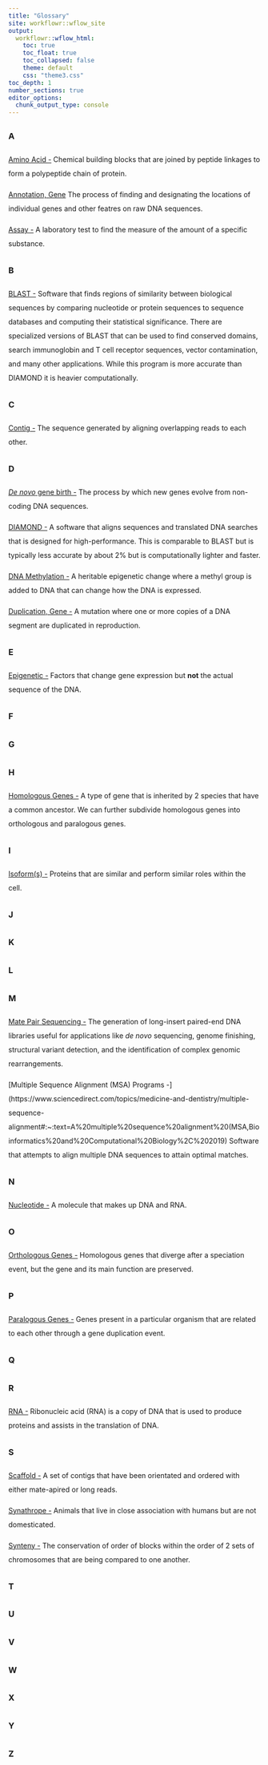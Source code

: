 ```yaml
---
title: "Glossary"
site: workflowr::wflow_site
output:
  workflowr::wflow_html:
    toc: true
    toc_float: true
    toc_collapsed: false
    theme: default
    css: "theme3.css"
toc_depth: 1
number_sections: true
editor_options:
  chunk_output_type: console
---
```


<style type="text/css">
  body{
  line-height: 2
  }
</style>

### A  

[Amino Acid -]() Chemical building blocks that are joined by peptide linkages to form a polypeptide chain of protein.

[Annotation, Gene](https://support.nlm.nih.gov/knowledgebase/article/KA-03574/en-us) The process of finding and designating the locations of individual genes and other featres on raw DNA sequences.

[Assay -](https://www.sciencedirect.com/topics/pharmacology-toxicology-and-pharmaceutical-science/bioassay) A laboratory test to find the measure of the amount of a specific substance.

### B  

[BLAST -](https://blast.ncbi.nlm.nih.gov/Blast.cgi) Software that finds regions of similarity between biological sequences by comparing nucleotide or protein sequences to sequence databases and computing their statistical significance. There are specialized versions of BLAST that can be used to find conserved domains, search immunoglobin and T cell receptor sequences, vector contamination, and many other applications. While this program is more accurate than DIAMOND it is heavier computationally.

### C  
[Contig -](https://bioinformaticsworkbook.org/introduction/dataTerminology.html#gsc.tab=0) The sequence generated by aligning overlapping reads to each other.

### D  

[*De novo* gene birth -](https://www.ncbi.nlm.nih.gov/pmc/articles/PMC6542195/) The process by which new genes evolve from non-coding DNA sequences.

[DIAMOND -](https://github.com/bbuchfink/diamond) A software that aligns sequences and translated DNA searches that is designed for high-performance. This is comparable to BLAST but is typically less accurate by about 2% but is computationally lighter and faster.

[DNA Methylation - ](https://www.ncbi.nlm.nih.gov/pmc/articles/PMC3174260/#:~:text=DNA%20methylation%20is%20a%20heritable,T%2C%20or%20C%20contexts.) A heritable epigenetic change where a methyl group is added to DNA that can change how the DNA is expressed.

[Duplication, Gene - ](https://www.genome.gov/genetics-glossary/Duplication) A mutation where one or more copies of a DNA segment are duplicated in reproduction.


### E  
[Epigenetic -](https://medlineplus.gov/genetics/understanding/howgeneswork/epigenome/#:~:text=%22Epi%2D%22means%20on%20or,sequence%20of%20DNA%20building%20blocks.) Factors that change gene expression but **not** the actual sequence of the DNA.


### F  


### G  


### H  
[Homologous Genes -](https://bio.libretexts.org/Bookshelves/Microbiology/Microbiology_(Boundless)/07%3A_Microbial_Genetics/7.13%3A_Bioinformatics/7.13C%3A_Homologs_Orthologs_and_Paralogs) A type of gene that is inherited by 2 species that have a common ancestor. We can further subdivide homologous genes into orthologous and paralogous genes.


### I  
[Isoform(s) -](https://elifesciences.org/articles/34477) Proteins that are similar and perform similar roles within the cell.

### J  


### K  


### L  


### M  
[Mate Pair Sequencing -](https://www.illumina.com/science/technology/next-generation-sequencing/mate-pair-sequencing.html#:~:text=Mate%20pair%20sequencing%20involves%20generating,Structural%20variant%20detection) The generation of long-insert paired-end DNA libraries useful for applications like *de novo* sequencing, genome finishing, structural variant detection, and the identification of complex genomic rearrangements.

[Multiple Sequence Alignment (MSA) Programs -](https://www.sciencedirect.com/topics/medicine-and-dentistry/multiple-sequence-alignment#:~:text=A%20multiple%20sequence%20alignment%20(MSA,Bioinformatics%20and%20Computational%20Biology%2C%202019) Software that attempts to align multiple DNA sequences to attain optimal matches.

### N  
[Nucleotide -](https://www.cancer.gov/publications/dictionaries/genetics-dictionary/def/nucleotide) A molecule that makes up DNA and RNA.

### O  
[Orthologous Genes -](https://bio.libretexts.org/Bookshelves/Microbiology/Microbiology_(Boundless)/07%3A_Microbial_Genetics/7.13%3A_Bioinformatics/7.13C%3A_Homologs_Orthologs_and_Paralogs) Homologous genes that diverge after a speciation event, but the gene and its main function are preserved.



### P  
[Paralogous Genes -](https://bio.libretexts.org/Bookshelves/Microbiology/Microbiology_(Boundless)/07%3A_Microbial_Genetics/7.13%3A_Bioinformatics/7.13C%3A_Homologs_Orthologs_and_Paralogs) Genes present in a particular organism that are related to each other through a gene duplication event.



### Q  


### R  
[RNA - ](https://www.genome.gov/genetics-glossary/RNA-Ribonucleic-Acid) Ribonucleic acid (RNA) is a copy of DNA that is used to produce proteins and assists in the translation of DNA.

### S  
[Scaffold -](https://bioinformaticsworkbook.org/introduction/dataTerminology.html#gsc.tab=0) A set of contigs that have been orientated and ordered with either mate-apired or long reads.

[Synathrope - ](https://davidrousefaicp.com/synanthropic-species-why-are-they-important-to-our-future/) Animals that live in close association with humans but are not domesticated.

[Synteny -](https://www.nature.com/scitable/topicpage/synteny-inferring-ancestral-genomes-44022/) The conservation of order of blocks within the order of 2 sets of chromosomes that are being compared to one another.

### T  


### U  


### V  


### W  


### X  


### Y  


### Z  







